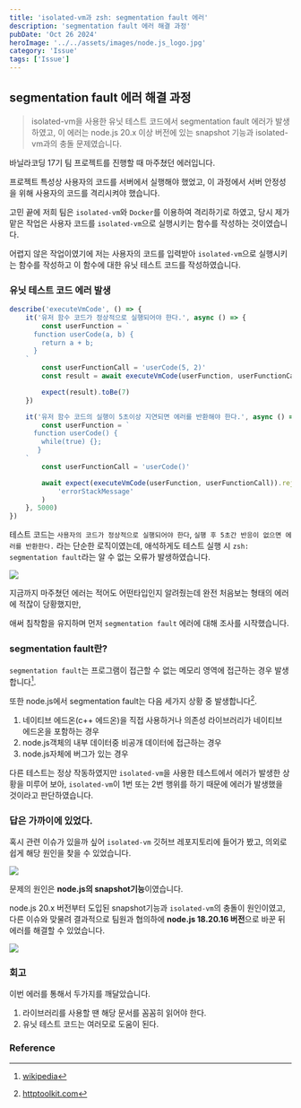 ```yaml
---
title: 'isolated-vm과 zsh: segmentation fault 에러'
description: 'segmentation fault 에러 해결 과정'
pubDate: 'Oct 26 2024'
heroImage: '../../assets/images/node.js_logo.jpg'
category: 'Issue'
tags: ['Issue']
---
```


## segmentation fault 에러 해결 과정

> isolated-vm을 사용한 유닛 테스트 코드에서 segmentation fault 에러가 발생하였고, 이 에러는 node.js 20.x 이상 버전에 있는 snapshot 기능과 isolated-vm과의 충돌 문제였습니다.

바닐라코딩 17기 팀 프로젝트를 진행할 때 마주쳤던 에러입니다.

프로젝트 특성상 사용자의 코드를 서버에서 실행해야 했었고, 이 과정에서 서버 안정성을 위해 사용자의 코드를 격리시켜야 했습니다.

고민 끝에 저희 팀은 `isolated-vm`와 `Docker`를 이용하여 격리하기로 하였고, 당시 제가 맡은 작업은 사용자 코드를 `isolated-vm`으로 실행시키는 함수를 작성하는 것이였습니다.

어렵지 않은 작업이였기에 저는 사용자의 코드를 입력받아 `isolated-vm`으로 실행시키는 함수를 작성하고 이 함수에 대한 유닛 테스트 코드를 작성하였습니다.

### 유닛 테스트 코드 에러 발생

```javascript
describe('executeVmCode', () => {
	it('유저 함수 코드가 정상적으로 실행되어야 한다.', async () => {
		const userFunction = `
      function userCode(a, b) {
        return a + b;
      }
    `
		const userFunctionCall = 'userCode(5, 2)'
		const result = await executeVmCode(userFunction, userFunctionCall)

		expect(result).toBe(7)
	})

	it('유저 함수 코드의 실행이 5초이상 지연되면 에러를 반환해야 한다.', async () => {
		const userFunction = `
      function userCode() {
        while(true) {};
       }
    `
		const userFunctionCall = 'userCode()'

		await expect(executeVmCode(userFunction, userFunctionCall)).rejects.toHaveProperty(
			'errorStackMessage'
		)
	}, 5000)
})
```

테스트 코드는 `사용자의 코드가 정상적으로 실행되어야 한다`, `실행 후 5초간 반응이 없으면 에러를 반환한다.` 라는 단순한 로직이였는데, 애석하게도 테스트 실행 시 `zsh: segmentation fault`라는 알 수 없는 오류가 발생하였습니다.

<img src='/images/segmentation_fault.png' />

지금까지 마주쳤던 에러는 적어도 어떤타입인지 알려줬는데 완전 처음보는 형태의 에러에 적잖이 당황했지만,

애써 침착함을 유지하며 먼저 `segmentation fault` 에러에 대해 조사를 시작했습니다.

### segmentation fault란?

`segmentation fault`는 프로그램이 접근할 수 없는 메모리 영역에 접근하는 경우 발생합니다[^1].
[^1]: [wikipedia](https://en.wikipedia.org/wiki/Segmentation_fault)

또한 node.js에서 segmentation fault는 다음 세가지 상황 중 발생합니다[^2].
[^2]: [httptoolkit.com](https://httptoolkit.com/blog/how-to-debug-node-segfaults/)

1. 네이티브 에드온(c++ 에드온)을 직접 사용하거나 의존성 라이브러리가 네이티브 에드온을 포함하는 경우
2. node.js객체의 내부 데이터중 비공개 데이터에 접근하는 경우
3. node.js자체에 버그가 있는 경우

다른 테스트는 정상 작동하였지만 `isolated-vm`을 사용한 테스트에서 에러가 발생한 상황을 미루어 보아, `isolated-vm`이 1번 또는 2번 행위를 하기 때문에 에러가 발생했을 것이라고 판단하였습니다.

### 답은 가까이에 있었다.

혹시 관련 이슈가 있을까 싶어 `isolated-vm` 깃허브 레포지토리에 들어가 봤고, 의외로 쉽게 해당 원인을 찾을 수 있었습니다.

<img src='/images/isolated-vm_repo.png' />

문제의 원인은 **node.js의 snapshot기능**이였습니다.

node.js 20.x 버전부터 도입된 snapshot기능과 `isolated-vm`의 충돌이 원인이였고, 다른 이슈와 맞물려 결과적으로 팀원과 협의하에 **node.js 18.20.16 버전**으로 바꾼 뒤 에러를 해결할 수 있었습니다.

<img src='/images//isolated-vm_complete.png' />

### 회고

이번 에러를 통해서 두가지를 깨달았습니다.

1. 라이브러리를 사용할 땐 해당 문서를 꼼꼼히 읽어야 한다.
2. 유닛 테스트 코드는 여러모로 도움이 된다.

### Reference
